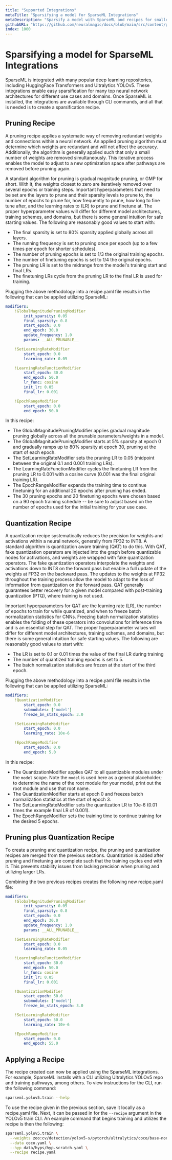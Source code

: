 ```yaml
---
title: "Supported Integrations"
metaTitle: "Sparsifying a model for SparseML Integrations"
metaDescription: "Sparsify a model with SparseML and recipes for smaller, faster, and cheaper model inferences in deployment"
githubURL: "https://github.com/neuralmagic/docs/blob/main/src/content/get-started/sparsify-a-model/supported-integrations.mdx"
index: 1000
---
```


# Sparsifying a model for SparseML Integrations

SparseML is integrated with many popular deep learning repositories, including HuggingFace Transformers and Ultralytics YOLOv5.
These integrations enable easy sparsification for many top neural network architectures for different use cases and domains.
Once SparseML is installed, the integrations are available through CLI commands, and all that is needed is to create a sparsification recipe.

## Pruning Recipe

A pruning recipe applies a systematic way of removing redundant weights and connections within a neural network.
An applied pruning algorithm must determine which weights are redundant and will not affect the accuracy.
Additionally, the algorithm is generally applied such that only a small number of weights are removed simultaneously.
This iterative process enables the model to adjust to a new optimization space after pathways are removed before pruning again.

A standard algorithm for pruning is gradual magnitude pruning, or GMP for short.
With it, the weights closest to zero are iteratively removed over several epochs or training steps.
Important hyperparameters that need to be set are the layers to prune and their sparsity levels to prune to, the number of epochs to prune for, how frequently to prune, how long to fine tune after, and the learning rates to (LR) to prune and finetune at.
The proper hyperparameter values will differ for different model architectures, training schemes, and domains, but there is some general intuition for safe starting values.
The following are reasonably good values to start with:
  - The final sparsity is set to 80% sparsity applied globally across all layers.
  - The running frequency is set to pruning once per epoch (up to a few times per epoch for shorter schedules).
  - The number of pruning epochs is set to 1/3 the original training epochs.
  - The number of finetuning epochs is set to 1/4 the original epochs.
  - The pruning LR is set to the midrange from the model's training start and final LRs.
  - The finetuning LRs cycle from the pruning LR to the final LR is used for training.

Plugging the above methodology into a recipe.yaml file results in the following that can be applied utilizing SparseML:
```yaml
modifiers:
    !GlobalMagnitudePruningModifier
        init_sparsity: 0.05
        final_sparsity: 0.8
        start_epoch: 0.0
        end_epoch: 30.0
        update_frequency: 1.0
        params: __ALL_PRUNABLE__

    !SetLearningRateModifier
        start_epoch: 0.0
        learning_rate: 0.05

    !LearningRateFunctionModifier
        start_epoch: 30.0
        end_epoch: 50.0
        lr_func: cosine
        init_lr: 0.05
        final_lr: 0.001

    !EpochRangeModifier
        start_epoch: 0.0
        end_epoch: 50.0
```

In this recipe:
  - The GlobalMagnitudePruningModifier applies gradual magnitude pruning globally across all the prunable parameters/weights in a model.
  - The GlobalMagnitudePruningModifier starts at 5% sparsity at epoch 0 and gradually ramps up to 80% sparsity at epoch 30, pruning at the start of each epoch.
  - The SetLearningRateModifier sets the pruning LR to 0.05 (midpoint between the original 0.1 and 0.001 training LRs).
  - The LearningRateFunctionModifier cycles the finetuning LR from the pruning LR to 0.001 with a cosine curve (0.001 was the final original training LR).
  - The EpochRangeModifier expands the training time to continue finetuning for an additional 20 epochs after pruning has ended.
  - The 30 pruning epochs and 20 finetuning epochs were chosen based on a 90 epoch training schedule -- be sure to adjust based on the number of epochs used for the initial training for your use case.

## Quantization Recipe

A quantization recipe systematically reduces the precision for weights and activations within a neural network, generally from FP32 to INT8.
A standard algorithm is quantization aware training (QAT) to do this.
With QAT, fake quantization operators are injected into the graph before quantizable nodes for activations, and weights are wrapped with fake quantization operators.
The fake quantization operators interpolate the weights and activations down to INT8 on the forward pass but enable a full update of the weights at FP32 on the backward pass.
The updates to the weights at FP32 throughout the training process allow the model to adapt to the loss of information from quantization on the forward pass.
QAT generally guarantees better recovery for a given model compared with post-training quantization (PTQ), where training is not used.

Important hyperparameters for QAT are the learning rate (LR), the number of epochs to train for while quantized, and when to freeze batch normalization statistics for CNNs.
Freezing batch normalization statistics enables the folding of these operators into convolutions for inference time and is an essential step for QAT.
The proper hyperparameter values will differ for different model architectures, training schemes, and domains, but there is some general intuition for safe starting values.
The following are reasonably good values to start with:
  - The LR is set to 0.1 or 0.01 times the value of the final LR during training
  - The number of quantized training epochs is set to 5.
  - The batch normalization statistics are frozen at the start of the third epoch.

Plugging the above methodology into a recipe.yaml file results in the following that can be applied utilizing SparseML:
```yaml
modifiers:
    !QuantizationModifier
        start_epoch: 0.0
        submodules: ['model']
        freeze_bn_stats_epoch: 3.0

    !SetLearningRateModifier
        start_epoch: 0.0
        learning_rate: 10e-6

    !EpochRangeModifier
        start_epoch: 0.0
        end_epoch: 5.0
```

In this recipe:
  - The QuantizationModifier applies QAT to all quantizable modules under the `model` scope.
Note the `model` is used here as a general placeholder; to determine the name of the root module for your model, print out the root module and use that root name.
  - The QuantizationModifier starts at epoch 0 and freezes batch normalization statistics at the start of epoch 3.
  - The SetLearningRateModifier sets the quantization LR to 10e-6 (0.01 times the example final LR of 0.001).
  - The EpochRangeModifier sets the training time to continue training for the desired 5 epochs.

## Pruning plus Quantization Recipe

To create a pruning and quantization recipe, the pruning and quantization recipes are merged from the previous sections.
Quantization is added after pruning and finetuning are complete such that the training cycles end with it.
This prevents stability issues from lacking precision when pruning and utilizing larger LRs.

Combining the two previous recipes creates the following new recipe.yaml file:
```yaml
modifiers:
    !GlobalMagnitudePruningModifier
        init_sparsity: 0.05
        final_sparsity: 0.8
        start_epoch: 0.0
        end_epoch: 30.0
        update_frequency: 1.0
        params: __ALL_PRUNABLE__

    !SetLearningRateModifier
        start_epoch: 0.0
        learning_rate: 0.05

    !LearningRateFunctionModifier
        start_epoch: 30.0
        end_epoch: 50.0
        lr_func: cosine
        init_lr: 0.05
        final_lr: 0.001

    !QuantizationModifier
        start_epoch: 50.0
        submodules: ['model']
        freeze_bn_stats_epoch: 3.0

    !SetLearningRateModifier
        start_epoch: 50.0
        learning_rate: 10e-6

    !EpochRangeModifier
        start_epoch: 0.0
        end_epoch: 55.0
```

## Applying a Recipe

The recipe created can now be applied using the SparseML integrations.
For example, SparseML installs with a CLI utilizing Ultralytics YOLOv5 repo and training pathways, among others.
To view instructions for the CLI, run the following command:
```bash
sparseml.yolov5.train --help
```

To use the recipe given in the previous section, save it locally as a recipe.yaml file.
Next, it can be passed in for the `--recipe` argument in the YOLOv5 train CLI.
An example command that begins training and utilizes the recipe is then the following:
```bash
sparseml.yolov5.train \
  --weights zoo:cv/detection/yolov5-s/pytorch/ultralytics/coco/base-none \
  --data coco.yaml \
  --hyp data/hyps/hyp.scratch.yaml \
  --recipe recipe.yaml
```
